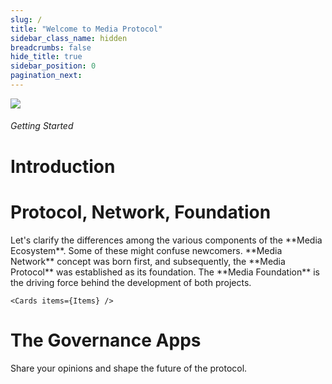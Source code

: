 ```yaml
---
slug: /
title: "Welcome to Media Protocol"
sidebar_class_name: hidden
breadcrumbs: false
hide_title: true
sidebar_position: 0
pagination_next:
---
```



<div className="home_header_back-wrap">
    <img src="./img/hero.svg" loading="eager" className="home_header_back"></img>
    <div className="home_header_back1"></div>
    <div className="home_header_back2"></div>
    <div className="home_header_back3"></div>
</div>

<Hero />

<h6>Getting Started</h6>
<h1>Introduction</h1>

<Cards items={Items2} size={3} />

<Separator />
<div>
    <h1>Protocol, Network, Foundation</h1>
    Let's clarify the differences among the various components of the **Media Ecosystem**. Some of these might confuse newcomers. **Media Network** concept was born first, and subsequently, the **Media Protocol** was established as its foundation. The **Media Foundation** is the driving force behind the development of both projects.
    
    <Cards items={Items} />
</div>
<Separator />
<div>
    <h1>The Governance Apps</h1>
    Share your opinions and shape the future of the protocol.
    <Cards items={GovernanceItems} /> 
</div>